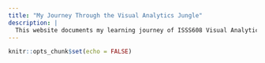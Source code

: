 ```yaml
---
title: "My Journey Through the Visual Analytics Jungle"
description: |
  This website documents my learning journey of ISSS608 Visual Analytics and Applications. I hope you enjoy it!
---
```


```r
knitr::opts_chunk$set(echo = FALSE)
```

